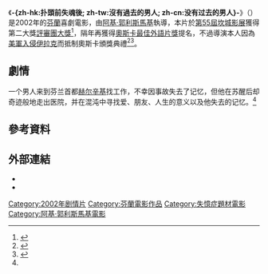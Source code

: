 {{expand|time=2015-10-05T20:02:11+00:00}}
{{noteTA
|T=zh-hk:扑頭前失魂後; zh-tw:沒有過去的男人; zh-cn:没有过去的男人;
|G1=Show
|1=zh-hk:扑頭前失魂後; zh-tw:沒有過去的男人; zh-cn:没有过去的男人;
|2=zh-hans:考里斯麦基; zh-hant:郭利斯馬基;
|3=zh-hans:卡蒂·奥蒂宁;zh-hant:凱蒂·奧提南;
}}
{{Infobox film
| name = -{zh-hk:扑頭前失魂後; zh-tw:沒有過去的男人; zh-cn:没有过去的男人}-
| original_name = ''Mies vailla menneisyyttä''
| image = 
| caption = 
| director = [[阿基·郭利斯馬基|阿基·郭利斯馬基]]
| producer = 
| writer = 阿基·郭利斯馬基
| narrator = 
| starring = {{link-fi|马尔库·佩尔托拉|Markku Peltola}}<br/>[[凱蒂·奧提南|凱蒂·奧提南]]
| cinematography = {{link-fi|蒂莫·萨尔米宁|Timo Salminen}}
| editing = 
| studio = 
| distributor = 
| released = {{flagicon|Finland}}1992年3月1日<br/>{{flagicon|France}}1992年5月22日(坎城影展)
| runtime = 97分鐘
| country = {{FIN}}<br>{{GER}}<br>{{FRA}}
| language = [[芬蘭語|芬蘭語]]
| budget = [[€|€]]1,206,000
| gross = 
| followed_by = 
| hk_name = 
| tw_name = 
}}

《'''-{zh-hk:扑頭前失魂後; zh-tw:沒有過去的男人; zh-cn:没有过去的男人}-'''》（{{lang-fi|Mies vailla menneisyyttä}}）是2002年的[[芬蘭|芬蘭]]喜劇電影，由[[阿基·郭利斯馬基|阿基·郭利斯馬基]]執導，本片於[[坎城影展|第55屆坎城影展]]獲得第二大獎[[评审团大奖_(戛纳电影节)|評審團大獎]]<ref name="festival-cannes.com">{{cite web |url=http://www.festival-cannes.com/en/archives/ficheFilm/id/3103023/year/2002.html |title=Festival de Cannes: The Man Without a Past |accessdate=2009-10-25 |work=festival-cannes.com |archive-date=2014-10-10 |archive-url=https://web.archive.org/web/20141010043951/http://www.festival-cannes.com/en/archives/ficheFilm/id/3103023/year/2002.html |dead-url=no }}</ref>，隔年再獲得[[奧斯卡最佳外語片獎|奧斯卡最佳外語片獎]]提名，不過導演本人因為[[伊拉克戰爭|美軍入侵伊拉克]]而抵制奧斯卡頒獎典禮<ref name="about">{{cite web | url = http://worldfilm.about.com/od/scandinavianfilm/fr/manwithoutpast.htm | title = The Man Without a Past | author = Fauth, Jurgen | language = en | publisher = About Entertainment | accessdate = 2017-08-09 | deadurl = yes | archiveurl = https://web.archive.org/web/20150906125603/http://worldfilm.about.com/od/scandinavianfilm/fr/manwithoutpast.htm | archivedate = 2015-09-06 }}</ref><ref name="sina_赵长春">{{cite web | url = http://news.sina.com.cn/w/2003-03-19/213275751s.shtml | title = 美国将对伊动武 芬兰著名导演拒绝出席奥斯卡 | author = 赵长春 | publisher = 新浪网 | date = 2003-03-19 | accessdate = 2017-08-09 | archive-date = 2017-08-10 | archive-url = https://web.archive.org/web/20170810013125/http://news.sina.com.cn/w/2003-03-19/213275751s.shtml | dead-url = no }}</ref>。

== 劇情 ==
一个男人来到芬兰首都[[赫尔辛基|赫尔辛基]]找工作，不幸因事故失去了记忆，但他在苏醒后却奇迹般地走出医院，并在混沌中寻找爱、朋友、人生的意义以及他失去的记忆。<ref name="sina_赵长春"/>

== 參考資料 ==
{{reflist|30em}}

== 外部連結 ==
*{{imdb title|0311519}}
* {{douban}}

{{Aki Kaurismäki}}
{{坎城影展評審團大獎}}
{{DEFAULTSORT:Man Without a Past, The}}
[[Category:2002年剧情片|Category:2002年剧情片]]
[[Category:芬蘭電影作品|Category:芬蘭電影作品]]
[[Category:失憶症題材電影|Category:失憶症題材電影]]
[[Category:阿基·郭利斯馬基電影|Category:阿基·郭利斯馬基電影]]